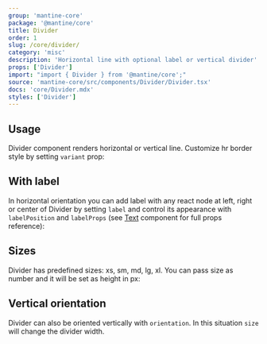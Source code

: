 ```yaml
---
group: 'mantine-core'
package: '@mantine/core'
title: Divider
order: 1
slug: /core/divider/
category: 'misc'
description: 'Horizontal line with optional label or vertical divider'
props: ['Divider']
import: "import { Divider } from '@mantine/core';"
source: 'mantine-core/src/components/Divider/Divider.tsx'
docs: 'core/Divider.mdx'
styles: ['Divider']
---
```



## Usage

Divider component renders horizontal or vertical line.
Customize hr border style by setting `variant` prop:

<Demo data={DividerDemos.usage} />

## With label

In horizontal orientation you can add label with any react node at left, right or center of Divider
by setting `label` and control its appearance with `labelPosition` and `labelProps`
(see [Text](/core/text/) component for full props reference):

<Demo data={DividerDemos.labels} />

## Sizes

Divider has predefined sizes: xs, sm, md, lg, xl.
You can pass size as number and it will be set as height in px:

<Demo data={DividerDemos.sizes} />

## Vertical orientation

Divider can also be oriented vertically with `orientation`. In this situation `size` will change the divider width.

<Demo data={DividerDemos.orientation} />
